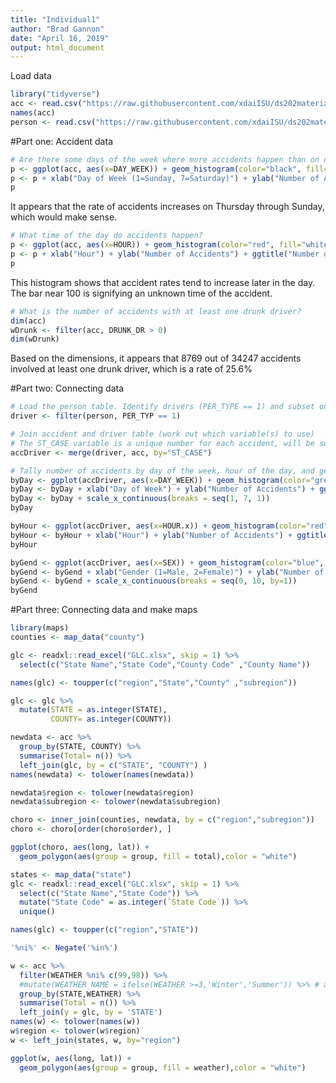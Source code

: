 ```yaml
---
title: "Individual1"
author: "Brad Gannon"
date: "April 16, 2019"
output: html_document
---
```


Load data
```r
library("tidyverse")
acc <- read.csv("https://raw.githubusercontent.com/xdaiISU/ds202materials/master/hwlabs/fars2017/accident.csv", stringsAsFactors = FALSE)
names(acc)
person <- read.csv("https://raw.githubusercontent.com/xdaiISU/ds202materials/master/hwlabs/fars2017/person.csv", stringsAsFactors=FALSE)
```

#Part one: Accident data
```r
# Are there some days of the week where more accidents happen than on others?
p <- ggplot(acc, aes(x=DAY_WEEK)) + geom_histogram(color="black", fill="blue", binwidth = 0.5)
p <- p + xlab("Day of Week (1=Sunday, 7=Saturday)") + ylab("Number of Accidents") + ggtitle("Number of Accidents by Day of Week")
p
```

It appears that the rate of accidents increases on Thursday through Sunday, which would make sense.

```r
# What time of the day do accidents happen?
p <- ggplot(acc, aes(x=HOUR)) + geom_histogram(color="red", fill="white", binwidth=2)
p <- p + xlab("Hour") + ylab("Number of Accidents") + ggtitle("Number of Accidents by Hour")
p
```

This histogram shows that accident rates tend to increase later in the day. The bar near 100 is signifying an unknown time of the accident.

```r
# What is the number of accidents with at least one drunk driver?
dim(acc)
wDrunk <- filter(acc, DRUNK_DR > 0)
dim(wDrunk)
```

Based on the dimensions, it appears that 8769 out of 34247 accidents involved at least one drunk driver, which is a rate of 25.6%

#Part two: Connecting data
```r
# Load the person table. Identify drivers (PER_TYPE == 1) and subset on them
driver <- filter(person, PER_TYP == 1)
```
```r
# Join accident and driver table (work out which variable(s) to use)
# The ST_CASE variable is a unique number for each accident, will be sufficient to inner join tables
accDriver <- merge(driver, acc, by="ST_CASE")
```
```r
# Tally number of accidents by day of the week, hour of the day, and gender. Visualize the results!
byDay <- ggplot(accDriver, aes(x=DAY_WEEK)) + geom_histogram(color="green", fill="grey26", binwidth=1)
byDay <- byDay + xlab("Day of Week") + ylab("Number of Accidents") + ggtitle("Number of Accidents by Day of Week")
byDay <- byDay + scale_x_continuous(breaks = seq(1, 7, 1))
byDay

byHour <- ggplot(accDriver, aes(x=HOUR.x)) + geom_histogram(color="red", fill="grey26", binwidth=1)
byHour <- byHour + xlab("Hour") + ylab("Number of Accidents") + ggtitle("Number of Accidents by Hour")
byHour

byGend <- ggplot(accDriver, aes(x=SEX)) + geom_histogram(color="blue", fill="grey26", binwidth=1)
byGend <- byGend + xlab("Gender (1=Male, 2=Female)") + ylab("Number of Accidents") + ggtitle("Number of Accidents by Gender")
byGend <- byGend + scale_x_continuous(breaks = seq(0, 10, by=1))
byGend
```

#Part three: Connecting data and make maps
```r
library(maps)
counties <- map_data("county")

glc <- readxl::read_excel("GLC.xlsx", skip = 1) %>%
  select(c("State Name","State Code","County Code" ,"County Name"))

names(glc) <- toupper(c("region","State","County" ,"subregion"))

glc <- glc %>%
  mutate(STATE = as.integer(STATE),
         COUNTY= as.integer(COUNTY))

newdata <- acc %>%
  group_by(STATE, COUNTY) %>%
  summarise(Total= n()) %>% 
  left_join(glc, by = c("STATE", "COUNTY") ) 
names(newdata) <- tolower(names(newdata))

newdata$region <- tolower(newdata$region)
newdata$subregion <- tolower(newdata$subregion)

choro <- inner_join(counties, newdata, by = c("region","subregion"))
choro <- choro[order(choro$order), ]

ggplot(choro, aes(long, lat)) +
  geom_polygon(aes(group = group, fill = total),color = "white")

states <- map_data("state")
glc <- readxl::read_excel("GLC.xlsx", skip = 1) %>%
  select(c("State Name","State Code")) %>%
  mutate("State Code" = as.integer(`State Code`)) %>%
  unique()

names(glc) <- toupper(c("region","STATE"))

'%ni%' <- Negate('%in%')

w <- acc %>%
  filter(WEATHER %ni% c(99,98)) %>%
  #mutate(WEATHER_NAME = ifelse(WEATHER >=3,'Winter','Summer')) %>% # as.factor(WEATHER)) %>%
  group_by(STATE,WEATHER) %>%
  summarise(Total = n()) %>% 
  left_join(y = glc, by = 'STATE')
names(w) <- tolower(names(w))
w$region <- tolower(w$region)
w <- left_join(states, w, by="region")

ggplot(w, aes(long, lat)) +
  geom_polygon(aes(group = group, fill = weather),color = "white")
```